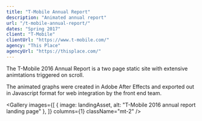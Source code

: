 ```yaml
---
title: "T-Mobile Annual Report"
description: "Animated annual report"
url: "/t-mobile-annual-report/"
dates: "Spring 2017"
client: "T-Mobile"
clientUrl: "https://www.t-mobile.com/"
agency: "This Place"
agencyUrl: "https://thisplace.com/"
---
```




The T-Mobile 2016 Annual Report is a two page static site with extensive animtations triggered on scroll.

The animated graphs were created in Adobe After Effects and exported out in Javascript format for web integration by the front end team.

<Gallery
  images={[
    { image: landingAsset, alt: "T-Mobile 2016 annual report landing page" },
  ]}
  columns={1}
  className="mt-2"
/>
